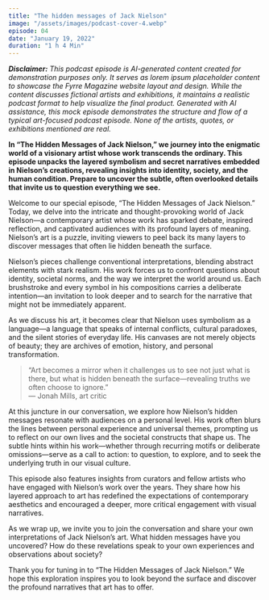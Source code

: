 ```yaml
---
title: "The hidden messages of Jack Nielson"
image: "/assets/images/podcast-cover-4.webp"
episode: 04
date: "January 19, 2022"
duration: "1 h 4 Min"
---
```


_**Disclaimer:** This podcast episode is AI-generated content created for demonstration purposes only. It serves as lorem ipsum placeholder content to showcase the Fyrre Magazine website layout and design. While the content discusses fictional artists and exhibitions, it maintains a realistic podcast format to help visualize the final product. Generated with AI assistance, this mock episode demonstrates the structure and flow of a typical art-focused podcast episode. None of the artists, quotes, or exhibitions mentioned are real._

**In “The Hidden Messages of Jack Nielson,” we journey into the enigmatic world of a visionary artist whose work transcends the ordinary. This episode unpacks the layered symbolism and secret narratives embedded in Nielson’s creations, revealing insights into identity, society, and the human condition. Prepare to uncover the subtle, often overlooked details that invite us to question everything we see.**

Welcome to our special episode, “The Hidden Messages of Jack Nielson.” Today, we delve into the intricate and thought-provoking world of Jack Nielson—a contemporary artist whose work has sparked debate, inspired reflection, and captivated audiences with its profound layers of meaning. Nielson’s art is a puzzle, inviting viewers to peel back its many layers to discover messages that often lie hidden beneath the surface.

Nielson’s pieces challenge conventional interpretations, blending abstract elements with stark realism. His work forces us to confront questions about identity, societal norms, and the way we interpret the world around us. Each brushstroke and every symbol in his compositions carries a deliberate intention—an invitation to look deeper and to search for the narrative that might not be immediately apparent.

As we discuss his art, it becomes clear that Nielson uses symbolism as a language—a language that speaks of internal conflicts, cultural paradoxes, and the silent stories of everyday life. His canvases are not merely objects of beauty; they are archives of emotion, history, and personal transformation.

> “Art becomes a mirror when it challenges us to see not just what is there, but what is hidden beneath the surface—revealing truths we often choose to ignore.”  
> — Jonah Mills, art critic

At this juncture in our conversation, we explore how Nielson’s hidden messages resonate with audiences on a personal level. His work often blurs the lines between personal experience and universal themes, prompting us to reflect on our own lives and the societal constructs that shape us. The subtle hints within his work—whether through recurring motifs or deliberate omissions—serve as a call to action: to question, to explore, and to seek the underlying truth in our visual culture.

This episode also features insights from curators and fellow artists who have engaged with Nielson’s work over the years. They share how his layered approach to art has redefined the expectations of contemporary aesthetics and encouraged a deeper, more critical engagement with visual narratives.

As we wrap up, we invite you to join the conversation and share your own interpretations of Jack Nielson’s art. What hidden messages have you uncovered? How do these revelations speak to your own experiences and observations about society?

Thank you for tuning in to “The Hidden Messages of Jack Nielson.” We hope this exploration inspires you to look beyond the surface and discover the profound narratives that art has to offer.
